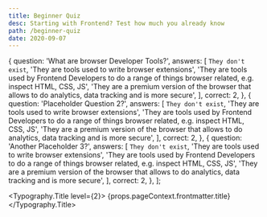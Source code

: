 ```yaml
---
title: Beginner Quiz
desc: Starting with Frontend? Test how much you already know
path: /beginner-quiz
date: 2020-09-07
---
```



  {
    question: 'What are browser Developer Tools?',
    answers: [
      `They don't exist`,
      'They are tools used to write browser extensions',
      'They are tools used by Frontend Developers to do a range of things browser related, e.g. inspect HTML, CSS, JS',
      'They are a premium version of the browser that allows to do analytics, data tracking and is more secure',
    ],
    correct: 2,
  },
  {
    question: 'Placeholder Question 2?',
    answers: [
      `They don't exist`,
      'They are tools used to write browser extensions',
      'They are tools used by Frontend Developers to do a range of things browser related, e.g. inspect HTML, CSS, JS',
      'They are a premium version of the browser that allows to do analytics, data tracking and is more secure',
    ],
    correct: 2,
  },
  {
    question: 'Another Placeholder 3?',
    answers: [
      `They don't exist`,
      'They are tools used to write browser extensions',
      'They are tools used by Frontend Developers to do a range of things browser related, e.g. inspect HTML, CSS, JS',
      'They are a premium version of the browser that allows to do analytics, data tracking and is more secure',
    ],
    correct: 2,
  },
];

<Typography.Title level={2}>
  {props.pageContext.frontmatter.title}
</Typography.Title>

<Quiz data={data} />
